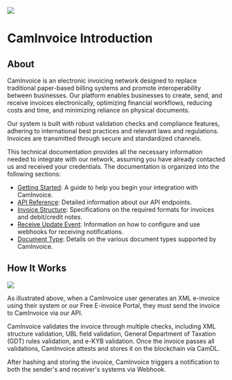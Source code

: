 ![](https://caminv-dev-bof.mef.gov.kh/image/logo.png)

# CamInvoice Introduction

## About

CamInvoice is an electronic invoicing network designed to replace traditional paper-based billing systems and promote interoperability between businesses. Our platform enables businesses to create, send, and receive invoices electronically, optimizing financial workflows, reducing costs and time, and minimizing reliance on physical documents.

Our system is built with robust validation checks and compliance features, adhering to international best practices and relevant laws and regulations. Invoices are transmitted through secure and standardized channels.

This technical documentation provides all the necessary information needed to integrate with our network, assuming you have already contacted us and received your credentials. The documentation is organized into the following sections:

- [Getting Started](./getting-started/overview): A guide to help you begin your integration with CamInvoice.
- [API Reference](./api-reference/authentication): Detailed information about our API endpoints.
- [Invoice Structure](./invoice-structure): Specifications on the required formats for invoices and debit/credit notes.
- [Receive Update Event](./receive-update-event): Information on how to configure and use webhooks for receiving notifications.
- [Document Type](./data-type/document-type): Details on the various document types supported by CamInvoice.

## How It Works

![](./workflow.png)

As illustrated above, when a CamInvoice user generates an XML e-invoice using their system or our Free E-invoice Portal, they must send the invoice to CamInvoice via our API.

CamInvoice validates the invoice through multiple checks, including XML structure validation, UBL field validation, General Department of Taxation (GDT) rules validation, and e-KYB validation. Once the invoice passes all validations, CamInvoice attests and stores it on the blockchain via CamDL.

After hashing and storing the invoice, CamInvoice triggers a notification to both the sender's and receiver's systems via Webhook.





